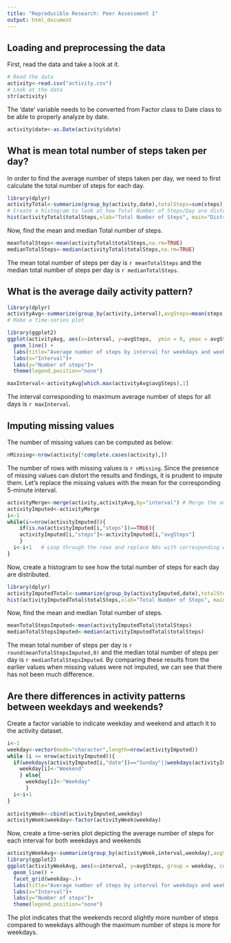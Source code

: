 ```yaml
---
title: "Reproducible Research: Peer Assessment 1"
output: html_document
---
```


## Loading and preprocessing the data

First, read the data and take a look at it.
```r
# Read the data
activity<-read.csv("activity.csv")
# Look at the data
str(activity)
```

The 'date' variable needs to be converted from Factor class to Date class to be able to properly analyze by date.

```r
activity$date<-as.Date(activity$date)

```

## What is mean total number of steps taken per day?

In order to find the average number of steps taken per day, we need to first calculate the total number of steps for each day.

```r
library(dplyr)
activityTotal<-summarize(group_by(activity,date),totalSteps=sum(steps))
# Create a histogram to look at how Total Number of Steps/Day are distributed
hist(activityTotal$totalSteps,xlab="Total Number of Steps", main="Distribution of Total Number of Steps",col="red")
```

Now, find the mean and median Total number of steps.

```r
meanTotalSteps<-mean(activityTotal$totalSteps,na.rm=TRUE)
medianTotalSteps<-median(activityTotal$totalSteps,na.rm=TRUE)
```

The mean total number of steps per day is `r meanTotalSteps` and the median total number of steps per day is `r medianTotalSteps`.

## What is the average daily activity pattern?

```r
library(dplyr)
activityAvg<-summarize(group_by(activity,interval),avgSteps=mean(steps,na.rm=T))
# Make a time-series plot

library(ggplot2)
ggplot(activityAvg, aes(x=interval, y=avgSteps,  ymin = 0, ymax = avgSteps)) +     
  geom_line() +   
  labs(title="Average number of steps by interval for weekdays and weekends") +
  labs(x="Interval")+
  labs(y="Number of steps")+
  theme(legend.position="none") 

maxInterval<-activityAvg[which.max(activityAvg$avgSteps),1]
```
The interval corresponding to maximum average number of steps for all days is `r maxInterval`.

## Imputing missing values

The number of missing values can be computed as below:

```r
nMissing<-nrow(activity[!complete.cases(activity),])
```

The number of rows with missing values is `r nMissing`. Since the presence of missing values can distort the results and findings, it is prudent to impute them. Let's replace the missing values with the mean for the corresponding 5-minute interval.

```r
activityMerge<-merge(activity,activityAvg,by="interval") # Merge the average dataset with the original
activityImputed<-activityMerge
i<-1
while(i<=nrow(activityImputed)){
    if(is.na(activityImputed[i,"steps"])==TRUE){
    activityImputed[i,"steps"]<-activityImputed[i,"avgSteps"]
    } 
  i<-i+1   # Loop through the rows and replace NAs with corresponding Average value
}
```

Now, create a histogram to see how the total number of steps for each day are distributed.

```r
library(dplyr)
activityImputedTotal<-summarize(group_by(activityImputed,date),totalSteps=sum(steps))
hist(activityImputedTotal$totalSteps,xlab="Total Number of Steps", main="Distribution of Total Number of Steps",col="red")
```

Now, find the mean and median Total number of steps.

```r
meanTotalStepsImputed<-mean(activityImputedTotal$totalSteps)
medianTotalStepsImputed<-median(activityImputedTotal$totalSteps)
```

The mean total number of steps per day is `r round(meanTotalStepsImputed,0)` and the median total number of steps per day is `r medianTotalStepsImputed`.
By comparing these results from the earlier values when missing values were not imputed, we can see that there has not been much difference.

## Are there differences in activity patterns between weekdays and weekends?

Create a factor variable to indicate weekday and weekend and attach it to the activity dataset.

```r
i<-1
weekday<-vector(mode="character",length=nrow(activityImputed))
while (i <= nrow(activityImputed)){
  if(weekdays(activityImputed[i,"date"])=="Sunday"||weekdays(activityImputed[i,"date"])=="Saturday"){
    weekday[i]<-"Weekend"
    } else{
      weekday[i]<-"Weekday"
      }  
  i<-i+1
}
  
activityWeek<-cbind(activityImputed,weekday)
activityWeek$weekday<-factor(activityWeek$weekday)
```

Now, create a time-series plot depicting the average number of steps for each interval for both weekdays and weekends

```r
activityWeekAvg<-summarize(group_by(activityWeek,interval,weekday),avgSteps=mean(steps,na.rm=T))
library(ggplot2)
ggplot(activityWeekAvg, aes(x=interval, y=avgSteps, group = weekday, colour = weekday,ymin = 0, ymax = avgSteps)) +     
  geom_line() + 
  facet_grid(weekday~.)+
  labs(title="Average number of steps by interval for weekdays and weekends") +
  labs(x="Interval")+
  labs(y="Number of steps")+
  theme(legend.position="none") 
```

The plot indicates that the weekends record slightly more number of steps compared to weekdays although the maximum number of steps is more for weekdays.